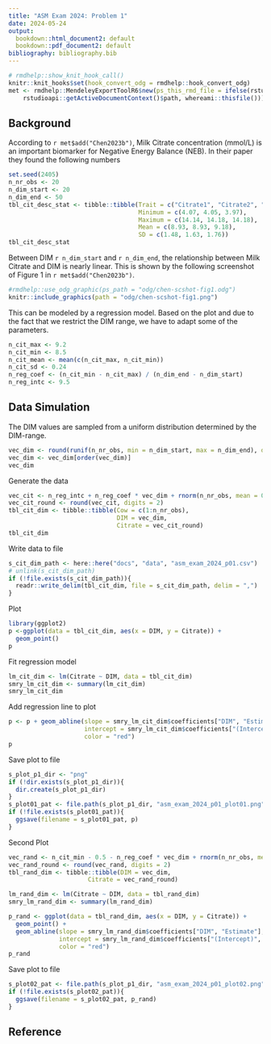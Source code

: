 ```yaml
---
title: "ASM Exam 2024: Problem 1"
date: 2024-05-24
output:
  bookdown::html_document2: default
  bookdown::pdf_document2: default
bibliography: bibliography.bib  
---
```


```r
# rmdhelp::show_knit_hook_call()
knitr::knit_hooks$set(hook_convert_odg = rmdhelp::hook_convert_odg)
met <- rmdhelp::MendeleyExportToolR6$new(ps_this_rmd_file = ifelse(rstudioapi::isAvailable(),
    rstudioapi::getActiveDocumentContext()$path, whereami::thisfile()))

```


## Background
According to `r met$add("Chen2023b")`, Milk Citrate concentration (mmol/L) is an important biomarker for Negative Energy Balance (NEB). In their paper they found the following numbers

```r
set.seed(2405)
n_nr_obs <- 20
n_dim_start <- 20
n_dim_end <- 50
tbl_cit_desc_stat <- tibble::tibble(Trait = c("Citrate1", "Citrate2", "Citrate3+"),
                                    Minimum = c(4.07, 4.05, 3.97), 
                                    Maximum = c(14.14, 14.18, 14.18), 
                                    Mean = c(8.93, 8.93, 9.18), 
                                    SD = c(1.48, 1.63, 1.76))
tbl_cit_desc_stat
```

Between DIM `r n_dim_start` and `r n_dim_end`, the relationship between Milk Citrate and DIM is nearly linear. This is shown by the following screenshot of Figure 1 in `r met$add("Chen2023b")`. 

```r
#rmdhelp::use_odg_graphic(ps_path = "odg/chen-scshot-fig1.odg")
knitr::include_graphics(path = "odg/chen-scshot-fig1.png")
```

This can be modeled by a regression model. Based on the plot and due to the fact that we restrict the DIM range, we have to adapt some of the parameters. 

```r
n_cit_max <- 9.2
n_cit_min <- 8.5
n_cit_mean <- mean(c(n_cit_max, n_cit_min))
n_cit_sd <- 0.24
n_reg_coef <- (n_cit_min - n_cit_max) / (n_dim_end - n_dim_start)
n_reg_intc <- 9.5
```


## Data Simulation
The DIM values are sampled from a uniform distribution determined by the DIM-range.

```r
vec_dim <- round(runif(n_nr_obs, min = n_dim_start, max = n_dim_end), digits = 0)
vec_dim <- vec_dim[order(vec_dim)]
vec_dim
```

Generate the data

```r
vec_cit <- n_reg_intc + n_reg_coef * vec_dim + rnorm(n_nr_obs, mean = 0, sd = n_cit_sd)
vec_cit_round <- round(vec_cit, digits = 2)
tbl_cit_dim <- tibble::tibble(Cow = c(1:n_nr_obs),
                              DIM = vec_dim,
                              Citrate = vec_cit_round)
tbl_cit_dim
```

Write data to file

```r
s_cit_dim_path <- here::here("docs", "data", "asm_exam_2024_p01.csv")
# unlink(s_cit_dim_path)
if (!file.exists(s_cit_dim_path)){
  readr::write_delim(tbl_cit_dim, file = s_cit_dim_path, delim = ",")
}
```


Plot

```r
library(ggplot2)
p <-ggplot(data = tbl_cit_dim, aes(x = DIM, y = Citrate)) + 
  geom_point()
p
```

Fit regression model

```r
lm_cit_dim <- lm(Citrate ~ DIM, data = tbl_cit_dim)
smry_lm_cit_dim <- summary(lm_cit_dim)
smry_lm_cit_dim
```

Add regression line to plot

```r
p <- p + geom_abline(slope = smry_lm_cit_dim$coefficients["DIM", "Estimate"],
                     intercept = smry_lm_cit_dim$coefficients["(Intercept)", "Estimate"],
                     color = "red")
p

```

Save plot to file

```r
s_plot_p1_dir <- "png"
if (!dir.exists(s_plot_p1_dir)){
  dir.create(s_plot_p1_dir)
}
s_plot01_pat <- file.path(s_plot_p1_dir, "asm_exam_2024_p01_plot01.png")
if (!file.exists(s_plot01_pat)){
  ggsave(filename = s_plot01_pat, p)
}
```


Second Plot

```r
vec_rand <- n_cit_min - 0.5 - n_reg_coef * vec_dim + rnorm(n_nr_obs, mean = 0, sd = n_cit_sd)
vec_rand_round <- round(vec_rand, digits = 2)
tbl_rand_dim <- tibble::tibble(DIM = vec_dim,
                      Citrate = vec_rand_round)

lm_rand_dim <- lm(Citrate ~ DIM, data = tbl_rand_dim)
smry_lm_rand_dim <- summary(lm_rand_dim)

p_rand <- ggplot(data = tbl_rand_dim, aes(x = DIM, y = Citrate)) + 
  geom_point() + 
  geom_abline(slope = smry_lm_rand_dim$coefficients["DIM", "Estimate"],
              intercept = smry_lm_rand_dim$coefficients["(Intercept)", "Estimate"],
              color = "red")
p_rand
```

        
Save plot to file

```r
s_plot02_pat <- file.path(s_plot_p1_dir, "asm_exam_2024_p01_plot02.png")
if (!file.exists(s_plot02_pat)){
  ggsave(filename = s_plot02_pat, p_rand)
}
```               


## Reference      
